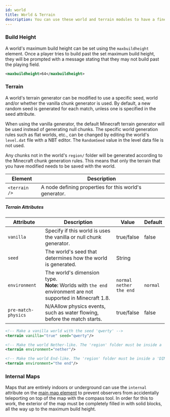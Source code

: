 ```yaml
---
id: world
title: World & Terrain
description: You can use these world and terrain modules to have a finer control over your map's environment.
---
```


### Build Height

A world's maximum build height can be set using the `maxbuildheight` element.
Once a player tries to build past the set maximum build height, they will be prompted with a message stating that they may not build past the playing field.

```xml
<maxbuildheight>64</maxbuildheight>
```

### Terrain

A world's terrain generator can be modified to use a specific seed, world and/or whether the vanilla chunk generator is used. 
By default, a new random seed is generated for each match, unless one is specified in the seed attribute.

When using the vanilla generator, the default Minecraft terrain generator will be used instead of generating null chunks.
The specific world generation rules such as flat worlds, etc., can be changed by editing the world's `level.dat` file with a NBT editor.
The `RandomSeed` value in the level data file is not used.

Any chunks not in the world's `region/` folder will be generated according to the Minecraft chunk generation rules.
This means that only the terrain that you have modified needs to be saved with the world.

| Element | Description |
|---|---|
| `<terrain />` | A node defining properties for this world's generator. |

##### Terrain Attributes

| Attribute | Description | Value | Default |
|---|---|---|---|
| `vanilla` | Specify if this world is uses the vanilla or null chunk generator. | <span className="badge badge--primary">true/false</span> | false |
| `seed` | The world's seed that determines how the world is generated. | <span className="badge badge--primary">String</span> |
| `environment` | The world's dimension type.<br />**Note:** Worlds with `the end` environment are not supported in Minecraft 1.8. | `normal`<br />`nether`<br />`the end` | `normal` |
| `pre-match-physics` | <span className="badge badge--danger" title="This feature once existed, but has not been re-implemented in modern versions of PGM.">N/A</span>Allow physics events, such as water flowing, before the match starts. | <span className="badge badge--primary">true/false</span> | false |

```xml
<!-- Make a vanilla world with the seed 'qwerty' -->
<terrain vanilla="true" seed="qwerty"/>

<!-- Make the world Nether-like. The 'region' folder must be inside a 'DIM-1' folder for this to work. -->
<terrain environment="nether"/>

<!-- Make the world End-like. The 'region' folder must be inside a 'DIM1' (no dash) folder. -->
<terrain environment="the end"/>
```

### Internal Maps

Maps that are entirely indoors or underground can use the `internal` attribute on the [main map element](/docs/modules/general/main)
to prevent observers from accidentally teleporting on top of the map with the compass tool.
In order for this to work, the exterior of the map must be completely filled in with solid blocks,
all the way up to the maximum build height.
